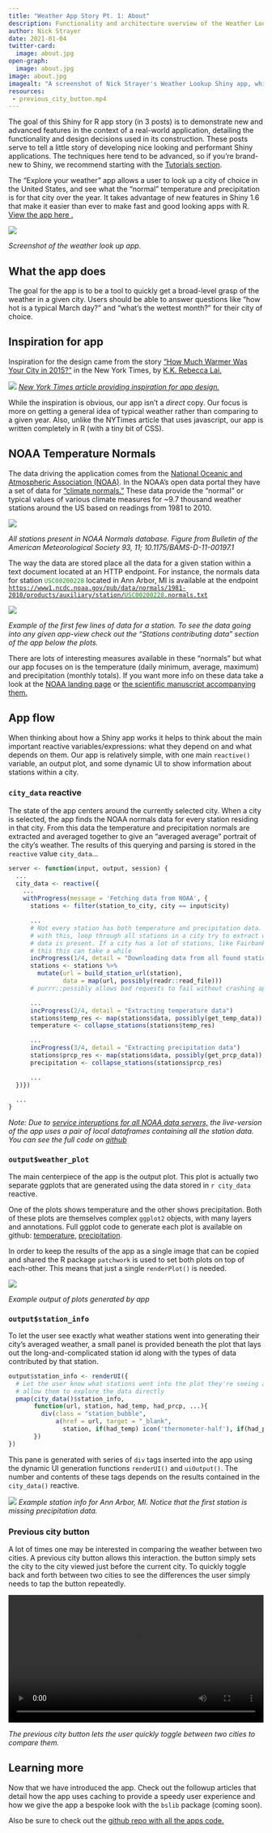 ```yaml
---
title: "Weather App Story Pt. 1: About"
description: Functionality and architecture overview of the Weather Lookup app.
author: Nick Strayer
date: 2021-01-04
twitter-card:
  image: about.jpg
open-graph:
  image: about.jpg
image: about.jpg
imagealt: "A screenshot of Nick Strayer's Weather Lookup Shiny app, which shows themperature over time of a specific location"
resources:
 - previous_city_button.mp4
---
```


:::{.bg-gray .p-3 .px-md-5 .pt-md-5 .pb-md-4 .mb-5 .p-85} 
The goal of this Shiny for R app story (in 3 posts) is to demonstrate new and advanced features in the context of a real-world application, detailing the functionality and design decisions used in its construction. These posts serve to tell a little story of developing nice looking and performant Shiny applications. The techniques here tend to be advanced, so if you're brand-new to Shiny, we recommend starting with the [Tutorials section](/r/getstarted/).
::: 

The "Explore your weather" app allows a user to look up a city of choice in the United States, and see what the "normal" temperature and precipitation is for that city over the year. It takes advantage of new features in Shiny 1.6 that make it easier than ever to make fast and good looking apps with R.
<a href="https://connect.rstudioservices.com/explore_your_weather/" target="_blank">  View the app here <i class="fas fa-desktop fa-fw"></i>.</a>

:::{.column-page-inset .lightbox}
![](full_app.png)

_Screenshot of the weather look up app._
:::


## What the app does

The goal for the app is to be a tool to quickly get a broad-level grasp of the weather in a given city. Users should be able to answer questions like "how hot is a typical March day?" and "what's the wettest month?" for their city of choice.

## Inspiration for app

Inspiration for the design came from the story ["How Much Warmer Was Your City in 2015?"](https://www.nytimes.com/interactive/2016/02/19/us/2015-year-in-weather-temperature-precipitation.html#new-york_ny) in the New York Times, by [K.K. Rebecca Lai.](https://www.nytimes.com/by/kk-rebecca-lai)

:::{.column-page-inset .lightbox}
[![](nyt_inspiration.png)](https://www.nytimes.com/interactive/2016/02/19/us/2015-year-in-weather-temperature-precipitation.html)
[_New York Times article providing inspiration for app design._](https://www.nytimes.com/interactive/2016/02/19/us/2015-year-in-weather-temperature-precipitation.html)
:::

While the inspiration is obvious, our app isn't a _direct_ copy. Our focus is more on getting a general idea of typical weather rather than comparing to a given year. Also, unlike the NYTimes article that uses javascript, our app is written completely in R (with a tiny bit of CSS).


## NOAA Temperature Normals

The data driving the application comes from the [National Oceanic and Atmospheric Association (NOAA)](https://www.noaa.gov/). In the NOAA's open data portal they have a set of data for ["climate normals."](https://www.ncei.noaa.gov/products/land-based-station/us-climate-normals) These data provide the "normal" or typical values of various climate measures for ~9.7 thousand weather stations around the US based on readings from 1981 to 2010.

:::{.column-page-inset .lightbox}
![](NOAA_stations.jpg)
:::
_All stations present in NOAA Normals database. Figure from Bulletin of the American Meteorological Society 93, 11; 10.1175/BAMS-D-11-00197.1_


The way the data are stored place all the data for a given station within a text document located at an HTTP endpoint. For instance, the normals data for station <code><span style='color:forestgreen;'>USC00200228</span></code> located in Ann Arbor, MI is available at the endpoint
[<code>https://www1.ncdc.noaa.gov/pub/data/normals/1981-2010/products/auxiliary/station/<span style='color:forestgreen;'>USC00200228</span>.normals.txt</code>](https://www1.ncdc.noaa.gov/pub/data/normals/1981-2010/products/auxiliary/station/USC00200228.normals.txt)

:::{.column-page-inset .lightbox}
![](station_data_example.png)
:::
_Example of the first few lines of data for a station. To see the data going into any given app-view check out the "Stations contributing data" section of the app below the plots._


There are lots of interesting measures available in these "normals" but what our app focuses on is the temperature (daily minimum, average, maximum) and precipitation (monthly totals). If you want more info on these data take a look at the [NOAA landing page](https://www.ncdc.noaa.gov/data-access/land-based-station-data/land-based-datasets/climate-normals/1981-2010-normals-data) or [the scientific manuscript accompanying them.](https://journals.ametsoc.org/view/journals/bams/93/11/bams-d-11-00197.1.xml)



## App flow

When thinking about how a Shiny app works it helps to think about the main important reactive variables/expressions: what they depend on and what depends on them. Our app is relatively simple, with one main `reactive()` variable, an output plot, and some dynamic UI to show information about stations within a city.

### `city_data` reactive

The state of the app centers around the currently selected city. When a city is selected, the app finds the NOAA normals data for every station residing in that city. From this data the temperature and precipitation normals are extracted and averaged together to give an "averaged average" portrait of the city's weather. The results of this querying and parsing is stored in the `reactive` value `city_data`...



```r
server <- function(input, output, session) {
  ...
  city_data <- reactive({
    ...
    withProgress(message = 'Fetching data from NOAA', {
      stations <- filter(station_to_city, city == input$city)

      ...
      # Not every station has both temperature and precipitation data. To deal
      # with this, loop through all stations in a city try to extract whatever
      # data is present. If a city has a lot of stations, like Fairbanks, AK,
      # this this can take a while
      incProgress(1/4, detail = "Downloading data from all found stations")
      stations <- stations %>%
        mutate(url = build_station_url(station),
               data = map(url, possibly(readr::read_file)))
      # purrr::possibly allows bad requests to fail without crashing app

      ...
      incProgress(2/4, detail = "Extracting temperature data")
      stations$temp_res <- map(stations$data, possibly(get_temp_data))
      temperature <- collapse_stations(stations$temp_res)

      ...
      incProgress(3/4, detail = "Extracting precipitation data")
      stations$prcp_res <- map(stations$data, possibly(get_prcp_data))
      precipitation <- collapse_stations(stations$prcp_res)

      ...
  })})

  ...
}
```

_Note: Due to [service interuptions for all NOAA data servers,](https://twitter.com/NWS/status/1376904462611140608) the live-version of the app uses a pair of local dataframes containing all the station data. You can see the full code on [github](https://github.com/rstudio/shiny_app_stories/blob/master/weather_lookup/app.R#L100-L161)_


### `output$weather_plot`

The main centerpiece of the app is the output plot. This plot is actually two separate ggplots that are generated using the data stored in `r city_data` reactive.

One of the plots shows temperature and the other shows precipitation. Both of these plots are themselves complex `ggplot2` objects, with many layers and annotations. Full ggplot code to generate each plot is available on github: [temperature,](https://github.com/rstudio/shiny_app_stories/blob/master/weather_lookup/helpers.R#L112-L152) [precipitation](https://github.com/rstudio/shiny_app_stories/blob/master/weather_lookup/helpers.R#L79-L110).

In order to keep the results of the app as a single image that can be copied and shared the R package `patchwork` is used to set both plots on top of each-other. This means that just a single `renderPlot()` is needed.

:::{.column-page-inset .lightbox}
![](temp_and_prcp_plots.png)

_Example output of plots generated by app_
:::

### `output$station_info`

To let the user see exactly what weather stations went into generating their city's averaged weather, a small panel is provided beneath the plot that lays out the long-and-complicated station id along with the types of data contributed by that station.

```r
output$station_info <- renderUI({
  # Let the user know what stations went into the plot they're seeing and
  # allow them to explore the data directly
  pmap(city_data()$station_info,
       function(url, station, had_temp, had_prcp, ...){
         div(class = "station_bubble",
             a(href = url, target = "_blank",
               station, if(had_temp) icon('thermometer-half'), if(had_prcp) icon('cloud-rain')))
       })
})
```

This pane is generated with series of `div` tags inserted into the app using the dynamic UI generation functions `renderUI()` and `uiOutput()`. The number and contents of these tags depends on the results contained in the `city_data()` reactive.

:::{.column-page}
![](station_info_panel.png)
_Example station info for Ann Arbor, MI. Notice that the first station is missing precipitation data._
:::

### Previous city button

A lot of times one may be interested in comparing the weather between two cities. A previous city button allows this interaction. the button simply sets the city to the city viewed just before the current city. To quickly toggle back and forth between two cities to see the differences the user simply needs to tap the button repeatedly.

<video width="100%" controls="controls" style = "margin: 0 auto; display: block;">
<source src="previous_city_button.mp4" type="video/mp4">
</video>


_The previous city button lets the user quickly toggle between two cities to compare them._


## Learning more

Now that we have introduced the app. Check out the followup articles that detail how the app uses caching to provide a speedy user experience and how we give the app a bespoke look with the `bslib` package (coming soon).

Also be sure to check out the [github repo with all the apps code.](https://github.com/rstudio/shiny_app_stories/tree/master/weather_lookup)


<style>
.centered_img {
  text-align:center;
  margin: 0.25em;
}
.centered_img img {
  box-shadow: 1px 1px 6px black;
  margin: 0.1em;
}
</style>